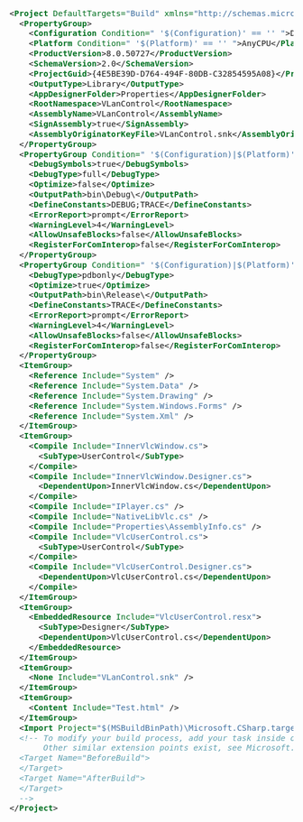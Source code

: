 {{example code|for=.Net Interface to VLC}}
<big><syntaxhighlight lang="xml">
<Project DefaultTargets="Build" xmlns="http://schemas.microsoft.com/developer/msbuild/2003">
  <PropertyGroup>
    <Configuration Condition=" '$(Configuration)' == '' ">Debug</Configuration>
    <Platform Condition=" '$(Platform)' == '' ">AnyCPU</Platform>
    <ProductVersion>8.0.50727</ProductVersion>
    <SchemaVersion>2.0</SchemaVersion>
    <ProjectGuid>{4E5BE39D-D764-494F-80DB-C32854595A08}</ProjectGuid>
    <OutputType>Library</OutputType>
    <AppDesignerFolder>Properties</AppDesignerFolder>
    <RootNamespace>VLanControl</RootNamespace>
    <AssemblyName>VLanControl</AssemblyName>
    <SignAssembly>true</SignAssembly>
    <AssemblyOriginatorKeyFile>VLanControl.snk</AssemblyOriginatorKeyFile>
  </PropertyGroup>
  <PropertyGroup Condition=" '$(Configuration)|$(Platform)' == 'Debug|AnyCPU' ">
    <DebugSymbols>true</DebugSymbols>
    <DebugType>full</DebugType>
    <Optimize>false</Optimize>
    <OutputPath>bin\Debug\</OutputPath>
    <DefineConstants>DEBUG;TRACE</DefineConstants>
    <ErrorReport>prompt</ErrorReport>
    <WarningLevel>4</WarningLevel>
    <AllowUnsafeBlocks>false</AllowUnsafeBlocks>
    <RegisterForComInterop>false</RegisterForComInterop>
  </PropertyGroup>
  <PropertyGroup Condition=" '$(Configuration)|$(Platform)' == 'Release|AnyCPU' ">
    <DebugType>pdbonly</DebugType>
    <Optimize>true</Optimize>
    <OutputPath>bin\Release\</OutputPath>
    <DefineConstants>TRACE</DefineConstants>
    <ErrorReport>prompt</ErrorReport>
    <WarningLevel>4</WarningLevel>
    <AllowUnsafeBlocks>false</AllowUnsafeBlocks>
    <RegisterForComInterop>false</RegisterForComInterop>
  </PropertyGroup>
  <ItemGroup>
    <Reference Include="System" />
    <Reference Include="System.Data" />
    <Reference Include="System.Drawing" />
    <Reference Include="System.Windows.Forms" />
    <Reference Include="System.Xml" />
  </ItemGroup>
  <ItemGroup>
    <Compile Include="InnerVlcWindow.cs">
      <SubType>UserControl</SubType>
    </Compile>
    <Compile Include="InnerVlcWindow.Designer.cs">
      <DependentUpon>InnerVlcWindow.cs</DependentUpon>
    </Compile>
    <Compile Include="IPlayer.cs" />
    <Compile Include="NativeLibVlc.cs" />
    <Compile Include="Properties\AssemblyInfo.cs" />
    <Compile Include="VlcUserControl.cs">
      <SubType>UserControl</SubType>
    </Compile>
    <Compile Include="VlcUserControl.Designer.cs">
      <DependentUpon>VlcUserControl.cs</DependentUpon>
    </Compile>
  </ItemGroup>
  <ItemGroup>
    <EmbeddedResource Include="VlcUserControl.resx">
      <SubType>Designer</SubType>
      <DependentUpon>VlcUserControl.cs</DependentUpon>
    </EmbeddedResource>
  </ItemGroup>
  <ItemGroup>
    <None Include="VLanControl.snk" />
  </ItemGroup>
  <ItemGroup>
    <Content Include="Test.html" />
  </ItemGroup>
  <Import Project="$(MSBuildBinPath)\Microsoft.CSharp.targets" />
  <!-- To modify your build process, add your task inside one of the targets below and uncomment it. 
       Other similar extension points exist, see Microsoft.Common.targets.
  <Target Name="BeforeBuild">
  </Target>
  <Target Name="AfterBuild">
  </Target>
  -->
</Project>
</syntaxhighlight></big>